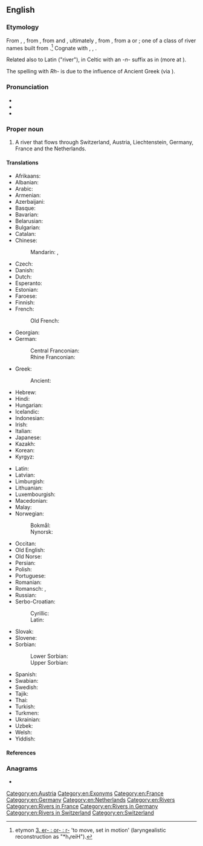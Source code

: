 {{also|rhine}}
==English==
{{wikipedia}}

===Etymology===
From {{inh|en|enm|Rine}}, {{m|enm|Ryne}}, from {{inh|en|ang|Rīn|t=the Rhine}}, from {{der|en|gmh|-}} and {{der|en|goh|Rīn}}, ultimately {{der|en|gem-pro|*Rīnaz}}, from {{der|en|cel-gau|Rēnos}}, from a {{w|Pre-Celtic}} or {{der|en|cel-pro|*Reinos}}; one of a class of river names built from {{der|en|ine-pro|*h₃reyH-||to move, flow, run}}.<ref>{{R:ine:IEW|326}} etymon [http://www.utexas.edu/cola/centers/lrc/ielex/R/P0498.html 3. er- : or- : r-] 'to move, set in motion' (laryngealistic reconstruction as "*h₁reiH").</ref> Cognate with {{cog|goh|Rīn}} {{gloss|"the Rhine"; > {{cog|de|Rhein}}}}, {{cog|non|Rín|t=the Rhine}}, {{cog|nl|Rijn|t=the Rhine}}.

Related also to Latin {{m|la|rivus}} ("river"), in Celtic with an ''-n-'' suffix as in {{cog|sga|rían|rīan|run}} (more at {{m|en|run}}).

The spelling with ''Rh-'' is due to the influence of Ancient Greek {{m|grc|Ῥῆνος}} (via  {{der|en|fr|Rhin}}).

===Pronunciation===
* {{IPA|en|/ɹaɪn/}}
* {{audio|en|en-us-Rhine.ogg|Audio (US)}}
* {{rhymes|en|aɪn}}

===Proper noun===
{{en-proper noun|head=the Rhine}}

# A river that flows through Switzerland, Austria, Liechtenstein, Germany, France and the Netherlands.

====Translations====
{{trans-top|river that flows through Europe}}
* Afrikaans: {{t|af|Ryn}}
* Albanian: {{t|sq|Rhein}}
* Arabic: {{t|ar|نَهْر اَلرَّايْن|m|tr=nahr ar-rayn}}
* Armenian: {{t|hy|Հռենոս}}
* Azerbaijani: {{t+|az|Reyn}}
* Basque: {{t|eu|Rhin}}
* Bavarian: {{t|bar|Rhein}}
* Belarusian: {{t|be|Рэйн|m}}
* Bulgarian: {{t|bg|Рейн|m}}
* Catalan: {{t|ca|Rin|m}}
* Chinese:
*: Mandarin: {{t+|cmn|萊茵河|sc=Hani}}, {{t+|cmn|莱茵河|tr=Láiyīn hé|sc=Hani}}
* Czech: {{t+|cs|Rýn|m}}
* Danish: {{t+|da|Rhinen}}
* Dutch: {{t+|nl|Rijn|m}}
* Esperanto: {{t|eo|Rejno}}
* Estonian: {{t|et|Rein}}
* Faroese: {{t|fo|Rín|f}}
* Finnish: {{t+|fi|Rein}}
* French: {{t+|fr|Rhin|m}}
*: Old French: {{t|fro|Rin|m}}
* Georgian: {{t|ka|რაინი}}
* German: {{t+|de|Rhein|m}}
*: Central Franconian: {{t|gmw-cfr|Rhing|m}}
*: Rhine Franconian: {{t|gmw-rfr|Rhoi}} {{qualifier|Palatine}}
* Greek: {{t+|el|Ρήνος|m}}
*: Ancient: {{t|grc|Ῥῆνος|m}}
* Hebrew: {{t|he|ריין}}
* Hindi: {{t|hi|राइन}}
* Hungarian: {{t+|hu|Rajna}}
* Icelandic: {{t+|is|Rín|f}}
* Indonesian: {{t|id|Rhein}}
* Irish: {{t|ga|Réin|f|alt=An Réin}}
* Italian: {{t+|it|Reno|m}}
* Japanese: {{t|ja|ライン川|tr=Rain-gawa|sc=Jpan}}
* Kazakh: {{t|kk|Рейн}}
* Korean: {{t|ko|^라인 강}}
* Kyrgyz: {{t|ky|Рейн}}
{{trans-mid}}
* Latin: {{t+|la|Rhēnus}}
* Latvian: {{t|lv|Reina|f}}
* Limburgish: {{t+|li|Rien}}
* Lithuanian: {{t|lt|Reinas|m}}
* Luxembourgish: {{t|lb|Rhäin|m}}
* Macedonian: {{t|mk|Ра́јна|f}}
* Malay: {{t|ms|Rhine}}
* Norwegian:
*: Bokmål: {{t|nb|Rhinen}}
*: Nynorsk: {{t|nn|Rhinen}}
* Occitan: {{t|oc|Ren|m}}
* Old English: {{t|ang|Rīn|m|f}}
* Old Norse: {{t|non|Rín|f}}
* Persian: {{t+|fa|راین|tr=râyn}}
* Polish: {{t+|pl|Ren|m}}
* Portuguese: {{t|pt|Reno|m}}
* Romanian: {{t+|ro|Rin|m}}
* Romansch: {{t|rm|Rain|m}}, {{t|rm|Rein|m}}
* Russian: {{t+|ru|Рейн|m}}
* Serbo-Croatian:
*: Cyrillic: {{t|sh|Рајна|f}}
*: Latin: {{t+|sh|Rajna|f}}
* Slovak: {{t|sk|Rýn}}
* Slovene: {{t+|sl|Ren|m}}
* Sorbian:
*: Lower Sorbian: {{t|dsb|Ryn|m}}
*: Upper Sorbian: {{t|hsb|Ryn|m}}
* Spanish: {{t|es|Rin|m}}
* Swabian: {{t|swg|Rei}}
* Swedish: {{t+|sv|Rhen}}
* Tajik: {{t|tg|Рейн}}
* Thai: {{t|th|ไรน์|tr=rái}}
* Turkish: {{t+|tr|Ren}}
* Turkmen: {{t|tk|Reýn}}
* Ukrainian: {{t|uk|Рейн|m}}
* Uzbek: {{t|uz|Reyn}}
* Welsh: {{t|cy|Rhein}}
* Yiddish: {{t|yi|ריין|m}}
{{trans-bottom}}

====References====
<references/>

===Anagrams===
* {{anagrams|en|a=ehinr|Hiner|Hiren|rhein}}

[[Category:en:Austria]]
[[Category:en:Exonyms]]
[[Category:en:France]]
[[Category:en:Germany]]
[[Category:en:Netherlands]]
[[Category:en:Rivers]]
[[Category:en:Rivers in France]]
[[Category:en:Rivers in Germany]]
[[Category:en:Rivers in Switzerland]]
[[Category:en:Switzerland]]